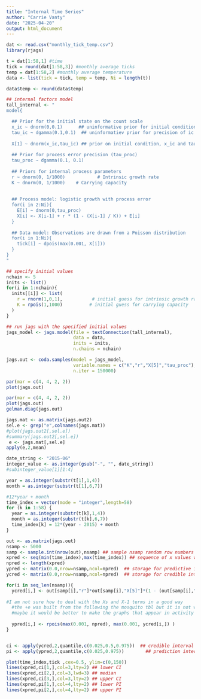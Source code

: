 ```yaml
---
title: "Internal Time Series"
author: "Carrie Vanty"
date: "2025-04-20"
output: html_document
---
```


```r
dat <- read.csv("monthly_tick_temp.csv")
library(rjags)
```

```r
t = dat[1:58,1] #time
tick = round(dat[1:58,3]) #monthly average ticks
temp = dat[1:58,2] #monthly average temperature
data <- list(tick = tick, temp = temp, Ni = length(t))

data$temp <- round(data$temp) 
```

```r
## internal factors model
tall_internal <- "
model{

  ## Prior for the initial state on the count scale
  x_ic ~ dnorm(0,0.1)      ## uninformative prior for initial condition of state equation
  tau_ic ~ dgamma(0.1,0.1)  ## uninformatiev prior for precision of ic of state
  
  X[1] ~ dnorm(x_ic,tau_ic) ## prior on initial condition, x_ic and tau_ic need to be defined in data
  
  ## Prior for process error precision (tau_proc)
  tau_proc ~ dgamma(0.1, 0.1)
  
  ## Priors for internal process parameters
  r ~ dnorm(0, 1/1000)            # Intrinsic growth rate
  K ~ dnorm(0, 1/1000)    # Carrying capacity
  
  
  ## Process model: logistic growth with process error
  for(i in 2:Ni){
    E[i] ~ dnorm(0,tau_proc)                               
    X[i] <- X[i-1] + r * (1 - (X[i-1] / K)) + E[i]                                          
  }
  
  ## Data model: Observations are drawn from a Poisson distribution
  for(i in 1:Ni){
    tick[i] ~ dpois(max(0.001, X[i]))
  }
}
"
```

```r
## specify initial values
nchain <- 5
inits <- list()
for(i in 1:nchain){
  inits[[i]] <- list(
    r = rnorm(1,0,1),           # initial guess for intrinsic growth rate
    K = rpois(1,1000)          # initial guess for carrying capacity
  )
}
```

```r
## run jags with the specified initial values
jags_model <- jags.model(file = textConnection(tall_internal),
                         data = data,
                         inits = inits,
                         n.chains = nchain)
```

```r
jags.out <- coda.samples(model = jags_model,
                         variable.names = c("K","r","X[5]","tau_proc"),
                         n.iter = 150000)
```
```r
par(mar = c(4, 4, 2, 2))
plot(jags.out)
```

```r
par(mar = c(4, 4, 2, 2))
plot(jags.out)
gelman.diag(jags.out)
```

```r
jags.mat <- as.matrix(jags.out2)
sel.e <- grep("e",colnames(jags.mat))
#plot(jags.out2[,sel.e])
#summary(jags.out2[,sel.e])
 e <- jags.mat[,sel.e]
apply(e,2,mean)
```

```r
date_string <- "2015-06"
integer_value <- as.integer(gsub("-", "", date_string))
#subinteger_value[1][1:4]

year = as.integer(substr(t[1],1,4))
month = as.integer(substr(t[1],6,7))

#12*year + month
time_index = vector(mode = "integer",length=58)
for (k in 1:58) {
  year = as.integer(substr(t[k],1,4))
  month = as.integer(substr(t[k],6,7))
  time_index[k] = 12*(year - 2015) + month
}

```


```r
out <- as.matrix(jags.out) 
nsamp <- 5000
samp <- sample.int(nrow(out),nsamp) ## sample nsamp random row numbers from the MCMC output
xpred <- seq(min(time_index),max(time_index)) ## sequence of x values we're going to make predictions for
npred <- length(xpred)
ypred <- matrix(0.0,nrow=nsamp,ncol=npred)  ## storage for predictive interval
ycred <- matrix(0.0,nrow=nsamp,ncol=npred)  ## storage for credible interval

for(i in seq_len(nsamp)){
  ycred[i,] <- out[samp[i],"r"]*out[samp[i],"X[5]"]*(1 - (out[samp[i],"X[5]"] / out[samp[i],"K"]))  #+ e[i,]
  
#I am not sure how to deal with the Xs and X-1 terms in a good way
  #the +e was built from the following the mosquito tbl but it is not working correctly
  #maybe it would be better to make the graphs that appear in activity 6
  
  ypred[i,] <- rpois(max(0.001, npred), max(0.001, ycred[i,]) )
}


ci <- apply(ycred,2,quantile,c(0.025,0.5,0.975))  ## credible interval and median
pi <- apply(ypred,2,quantile,c(0.025,0.975))        ## prediction interval

plot(time_index,tick ,cex=0.5, ylim=c(0,150))
lines(xpred,ci[1,],col=3,lty=2) ## lower CI
lines(xpred,ci[2,],col=3,lwd=3) ## median
lines(xpred,ci[3,],col=3,lty=2) ## upper CI
lines(xpred,pi[1,],col=4,lty=2) ## lower PI
lines(xpred,pi[2,],col=4,lty=2) ## upper PI
```

